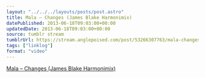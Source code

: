 ```yaml
---
layout: "../../../layouts/posts/post.astro"
title: Mala – Changes (James Blake Harmonimix)
datePublished: 2013-06-18T09:03:00+00:00
updatedDate: 2013-06-18T09:03:00+00:00
source: tumblr stream
tumblrUrl: https://stream.anglepoised.com/post/53266307763/mala-changes-james-blake-harmonimix
tags: ["linklog"]
format: "video"
---
```



<YouTube id="https://www.youtube.com/watch?v=PLozoX1RdnM" />

[Mala &#8211; Changes (James Blake Harmonimix)][1]

[1]: https://www.youtube.com/watch?v=PLozoX1RdnM
